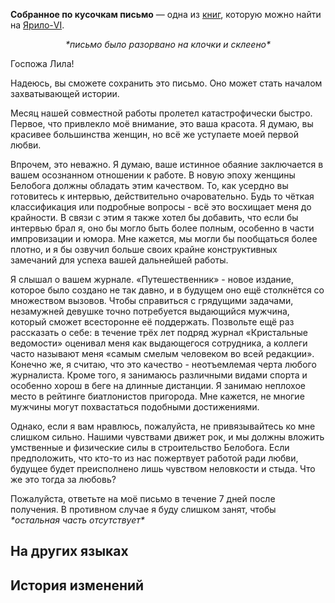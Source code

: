 {{Книга Инфобокс
|id           = 024
|Название     = Собранное по кусочкам письмо
|Изображение  = Item Sealed Letter.png
|Мир          = Ярило-VI
|Томов        = 1
|Автор        = <!--нужно добавить-->
|Описание     = Аккуратно склеенное письмо в попытке восстановить то, что уже не склеить...
|Том1         = {{tx}}
|Источник1    = {{tx|Отсутствует источник}}
|Персонажи    = 
|Фракции      = 
}}
'''Собранное по кусочкам письмо''' — одна из [[Книги|книг]], которую можно найти на [[Ярило-VI]].
<!--
==Получение==
<gallery>
Книга НАЗВАНИЕ.png|НАЗВАНИЕ
Локация НАЗВАНИЕ.png|Расположение на карте. Ближайший пространственный якорь «[[НАЗВАНИЕ]]»
</gallery>
-->
<div align="center">''*письмо было разорвано на клочки и склеено*''</div>

Госпожа Лила!

Надеюсь, вы сможете сохранить это письмо. Оно может стать началом захватывающей истории.

Месяц нашей совместной работы пролетел катастрофически быстро. Первое, что привлекло моё внимание, это ваша красота. Я думаю, вы красивее большинства женщин, но всё же уступаете моей первой любви.

Впрочем, это неважно. Я думаю, ваше истинное обаяние заключается в вашем осознанном отношении к работе. В новую эпоху женщины Белобога должны обладать этим качеством. То, как усердно вы готовитесь к интервью, действительно очаровательно. Будь то чёткая классификация или подробные вопросы - всё это восхищает меня до крайности. В связи с этим я также хотел бы добавить, что если бы интервью брал я, оно бы могло быть более полным, особенно в части импровизации и юмора. Мне кажется, мы могли бы пообщаться более плотно, и я бы озвучил больше своих крайне конструктивных замечаний для успеха вашей дальнейшей работы.

Я слышал о вашем журнале. «Путешественник» - новое издание, которое было создано не так давно, и в будущем оно ещё столкнётся со множеством вызовов. Чтобы справиться с грядущими задачами, незамужней девушке точно потребуется выдающийся мужчина, который сможет всесторонне её поддержать. Позвольте ещё раз рассказать о себе: в течение трёх лет подряд журнал «Кристальные ведомости» оценивал меня как выдающегося сотрудника, а коллеги часто называют меня «самым смелым человеком во всей редакции». Конечно же, я считаю, что это качество - неотъемлемая черта любого журналиста. Кроме того, я занимаюсь различными видами спорта и особенно хорош в беге на длинные дистанции. Я занимаю неплохое место в рейтинге биатлонистов пригорода. Мне кажется, не многие мужчины могут похвастаться подобными достижениями.

Однако, если я вам нравлюсь, пожалуйста, не привязывайтесь ко мне слишком сильно. Нашими чувствами движет рок, и мы должны вложить умственные и физические силы в строительство Белобога. Если предположить, что кто-то из нас пожертвует работой ради любви, будущее будет преисполнено лишь чувством неловкости и стыда. Что же это тогда за любовь?

Пожалуйста, ответьте на моё письмо в течение 7 дней после получения. В противном случае я буду слишком занят, чтобы ''*остальная часть отсутствует*''

==На других языках==
{{На других языках
|en   = A Letter Pieced Together
|zhs  = 拼接而成的信件
|zht  = 拼接而成的信件
|ja   = 破片を組み合わせた手紙
|ko   = 이어 맞춰진 편지
|es   = Carta formada por varios pedazos
|fr   = Une lettre reconstituée
|ru   = Собранное по кусочкам письмо
|th   = จดหมายที่นำมาปะติดปะต่อเข้าด้วยกัน
|vi   = Thư Chắp Vá
|de   = Ein zusammengesetzter Brief
|id   = Surat yang Disatukan
|pt   = Uma Carta Reconstruída
}}

==История изменений==
{{История изменений|2.7}}